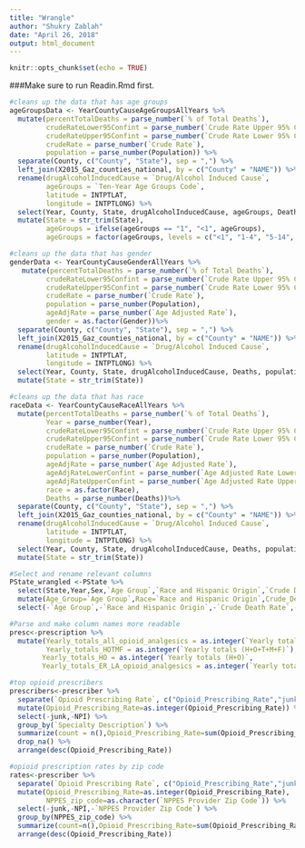 ```yaml
---
title: "Wrangle"
author: "Shukry Zablah"
date: "April 26, 2018"
output: html_document
---
```


```r
knitr::opts_chunk$set(echo = TRUE)
```

###Make sure to run Readin.Rmd first. 


```r
#cleans up the data that has age groups
ageGroupsData <- YearCountyCauseAgeGroupsAllYears %>% 
  mutate(percentTotalDeaths = parse_number(`% of Total Deaths`),   
         crudeRateLower95Confint = parse_number(`Crude Rate Upper 95% Confidence Interval`),
         crudeRateUpper95Confint = parse_number(`Crude Rate Lower 95% Confidence Interval`),
         crudeRate = parse_number(`Crude Rate`),
         population = parse_number(Population)) %>%
  separate(County, c("County", "State"), sep = ",") %>%
  left_join(X2015_Gaz_counties_national, by = c("County" = "NAME")) %>%
  rename(drugAlcoholInducedCause = `Drug/Alcohol Induced Cause`,
         ageGroups = `Ten-Year Age Groups Code`,
         latitude = INTPTLAT,
         longitude = INTPTLONG) %>%
  select(Year, County, State, drugAlcoholInducedCause, ageGroups, Deaths, population, crudeRate, crudeRateLower95Confint, crudeRateUpper95Confint, latitude, longitude) %>%
  mutate(State = str_trim(State),
         ageGroups = ifelse(ageGroups == "1", "<1", ageGroups),
         ageGroups = factor(ageGroups, levels = c("<1", "1-4", "5-14", "15-24", "25-34", "35-44", "45-54", "55-64", "65-74", "75-84", "85+")))
```

```r
#cleans up the data that has gender
genderData <- YearCountyCauseGenderAllYears %>%
   mutate(percentTotalDeaths = parse_number(`% of Total Deaths`),   
         crudeRateLower95Confint = parse_number(`Crude Rate Upper 95% Confidence Interval`),
         crudeRateUpper95Confint = parse_number(`Crude Rate Lower 95% Confidence Interval`),
         crudeRate = parse_number(`Crude Rate`),
         population = parse_number(Population),
         ageAdjRate = parse_number(`Age Adjusted Rate`),
         gender = as.factor(Gender))%>%
  separate(County, c("County", "State"), sep = ",") %>%
  left_join(X2015_Gaz_counties_national, by = c("County" = "NAME")) %>%
  rename(drugAlcoholInducedCause = `Drug/Alcohol Induced Cause`,
         latitude = INTPTLAT,
         longitude = INTPTLONG) %>%
  select(Year, County, State, drugAlcoholInducedCause, Deaths, population, crudeRate, crudeRateLower95Confint, crudeRateUpper95Confint, ageAdjRate, gender, latitude, longitude) %>%
  mutate(State = str_trim(State))
```

```r
#cleans up the data that has race
raceData <- YearCountyCauseRaceAllYears %>%
  mutate(percentTotalDeaths = parse_number(`% of Total Deaths`),  
         Year = parse_number(Year),
         crudeRateLower95Confint = parse_number(`Crude Rate Upper 95% Confidence Interval`),
         crudeRateUpper95Confint = parse_number(`Crude Rate Lower 95% Confidence Interval`),
         crudeRate = parse_number(`Crude Rate`),
         population = parse_number(Population),
         ageAdjRate = parse_number(`Age Adjusted Rate`),
         ageAdjRateLowerConfint = parse_number(`Age Adjusted Rate Lower 95% Confidence Interval`),
         ageAdjRateUpperConfint = parse_number(`Age Adjusted Rate Upper 95% Confidence Interval`),
         race = as.factor(Race),
         Deaths = parse_number(Deaths))%>%
  separate(County, c("County", "State"), sep = ",") %>%
  left_join(X2015_Gaz_counties_national, by = c("County" = "NAME")) %>%
  rename(drugAlcoholInducedCause = `Drug/Alcohol Induced Cause`,
         latitude = INTPTLAT, 
         longitude = INTPTLONG) %>%
  select(Year, County, State, drugAlcoholInducedCause, Deaths, population, crudeRate, crudeRateLower95Confint, crudeRateUpper95Confint, ageAdjRate, ageAdjRateLowerConfint, ageAdjRateUpperConfint,race, latitude, longitude) %>%
  mutate(State = str_trim(State))
```

```r
#Select and rename relevant columns
PState_wrangled <-PState %>% 
  select(State,Year,Sex,`Age Group`,`Race and Hispanic Origin`,`Crude Death Rate` ,`Age-adjusted Rate`) %>% 
  mutate(Age_Group=`Age Group`,Race=`Race and Hispanic Origin`,Crude_Death_Rate=`Crude Death Rate`,Age_Adjusted_Rate=`Age-adjusted Rate`) %>% 
  select(-`Age Group`,-`Race and Hispanic Origin`,-`Crude Death Rate`,-`Age-adjusted Rate`) 
```

```r
#Parse and make column names more readable
presc<-prescription %>% 
  mutate(Yearly_totals_all_opioid_analgesics = as.integer(`Yearly totals (All Opioid Analgesics)`),
         Yearly_totals_HOTMF = as.integer(`Yearly totals (H+O+T+M+F)`),
        Yearly_totals_HO = as.integer(`Yearly totals (H+O)`,
        Yearly_totals_ER_LA_opioid_analgesics = as.integer(`Yearly totals (ER/LA Opioid Analgesics)`)))
```

```r
#top opioid prescribers
prescribers<-prescriber %>% 
  separate(`Opioid Prescribing Rate`, c("Opioid_Prescribing_Rate","junk"), sep = "%") %>% 
  mutate(Opioid_Prescribing_Rate=as.integer(Opioid_Prescribing_Rate)) %>% 
  select(-junk,-NPI) %>% 
  group_by(`Specialty Description`) %>% 
  summarize(count = n(),Opioid_Prescribing_Rate=sum(Opioid_Prescribing_Rate)/count) %>% 
  drop_na() %>% 
  arrange(desc(Opioid_Prescribing_Rate))

#opioid prescription rates by zip code
rates<-prescriber %>% 
  separate(`Opioid Prescribing Rate`, c("Opioid_Prescribing_Rate","junk"), sep = "%") %>% 
  mutate(Opioid_Prescribing_Rate=as.integer(Opioid_Prescribing_Rate),
         NPPES_zip_code=as.character(`NPPES Provider Zip Code`)) %>% 
  select(-junk,-NPI,-`NPPES Provider Zip Code`) %>% 
  group_by(NPPES_zip_code) %>% 
  summarize(count=n(),Opioid_Prescribing_Rate=sum(Opioid_Prescribing_Rate)/count) %>% 
  arrange(desc(Opioid_Prescribing_Rate)) 
```


